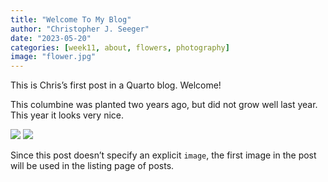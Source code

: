 ```yaml
---
title: "Welcome To My Blog"
author: "Christopher J. Seeger"
date: "2023-05-20"
categories: [week11, about, flowers, photography]
image: "flower.jpg"
---
```


This is Chris's first post in a Quarto blog. Welcome!

This columbine was planted two years ago, but did not grow well last year. This year it looks very nice.

![](thumbnail.jpg) ![](flower.jpg)

Since this post doesn't specify an explicit `image`, the first image in the post will be used in the listing page of posts.
